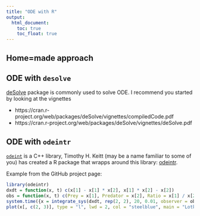 ```yaml
---
title: "ODE with R"
output:
  html_document:
    toc: true
    toc_float: true
---
```




## Home=made approach

## ODE with `desolve`

[deSolve](https://cran.r-project.org/web/packages/deSolve/index.html) package
is commonly used to solve ODE. I recommend you started by looking at the vignettes

- https://cran.r-project.org/web/packages/deSolve/vignettes/compiledCode.pdf
- https://cran.r-project.org/web/packages/deSolve/vignettes/deSolve.pdf




## ODE with `odeintr`

[`odeint`](http://headmyshoulder.github.io/odeint-v2/) is a C++ library, Timothy H. Keitt (may be a name familiar to some of you)
has created a R package that wrapps around this library: [odeintr](https://github.com/thk686/odeintr).

Example from the GitHub project page:


```r
library(odeintr)
dxdt = function(x, t) c(x[1] - x[1] * x[2], x[1] * x[2] - x[2])
obs = function(x, t) c(Prey = x[1], Predator = x[2], Ratio = x[1] / x[2])
system.time({x = integrate_sys(dxdt, rep(2, 2), 20, 0.01, observer = obs)})
plot(x[, c(2, 3)], type = "l", lwd = 2, col = "steelblue", main = "Lotka-Volterra Phase Plot")
```
